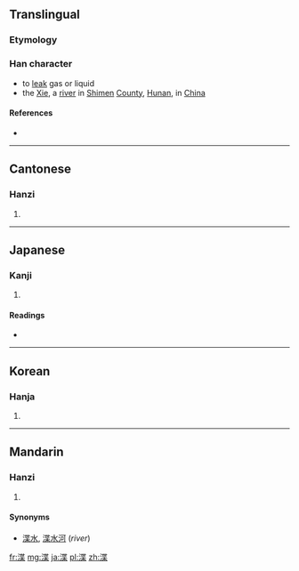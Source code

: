 {{also|泄}}
==Translingual==
===Etymology===
{{Han compound|氵|枼|c1=s|c2=p|t1=[[water]]|t2=''[[yè]]''|ls=psc}}

===Han character===
{{Han char|rn=85|rad=水|as=09|sn=12|four=3419<sub>4</sub>|canj=水心廿木 (EPTD)}}

* to [[leak]] gas or liquid<!--nciku-->
* the [[Xie]], a [[river]] in [[Shimen]] [[county|County]], [[Hunan]], in [[China]]

====References====
* {{Han ref|kx=0634.140|dkj=17778|dj=1041.100|hdz=31669.010|uh=6E2B|ud=28203|bh=D9F1|bd=55793}}

----

==Cantonese==

===Hanzi===
{{yue-hanzi|jyut=|y=sit3}}

# {{defn|lang=yue|sort=水09}}

----

==Japanese==

===Kanji===
{{ja-kanji|grade=|rs=水09}}

# {{defn|lang=ja|sort=水09}}

====Readings====
* {{ja-readings|on=[[せつ]] (setsu), [[ちょう]] (chō)|kun=[[さらう]] (sarau), [[ちる]] (chiru), [[やめる]] (yameru)}}

----

==Korean==

===Hanja===
{{ko-hanja|hangeul=[[설]], [[접]]|eumhun=|rv=seol, jeop|mr=sŏl, chŏp|y=sel, cep}}

# {{defn|lang=ko|sort=水09}}

----

==Mandarin==

===Hanzi===
{{cmn-hanzi|pin=[[xiè]], [[Xiè]] ([[xie4]], [[Xie4]])|wg=hsieh<sup>4</sup>, Hsieh<sup>4</sup>}}

# {{defn|lang=cmn|sort=水09}}

====Synonyms====
* [[渫水]], [[渫水河]] (''river'')

[[fr:渫]]
[[mg:渫]]
[[ja:渫]]
[[pl:渫]]
[[zh:渫]]